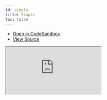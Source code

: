 ```yaml
---
id: simple
title: Simple
toc: false
---
```


- [Open in CodeSandbox](https://codesandbox.io/s/github/everfund/dev-docs/tree/main/examples/plain-javascript)
- [View Source](https://github.com/everfund/dev-docs/tree/main/examples/plain-javascript)

<iframe
  src="https://codesandbox.io/embed/github/everfund/dev-docs/tree/main/examples/plain-javascript?autoresize=1&fontsize=14&theme=dark"
  title="Everdfund/sdk: Plain Javascript"
  sandbox="allow-forms allow-modals allow-popups allow-presentation allow-same-origin allow-scripts"
  style={{
    width: "100%",
    height: "80vh",
    border: "0",
    borderRadius: 8,
    overflow: "hidden",
    position: "static",
    zIndex: 0,
  }}
></iframe>
